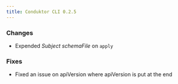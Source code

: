 ```yaml
---
title: Conduktor CLI 0.2.5
---
```



### Changes
- Expended _Subject schemaFile_ on `apply`

### Fixes
- Fixed an issue on apiVersion where apiVersion is put at the end
